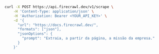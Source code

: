 ```bash cURL
curl -X POST https://api.firecrawl.dev/v1/scrape \
    -H 'Content-Type: application/json' \
    -H 'Authorization: Bearer <YOUR_API_KEY>' \
    -d '{
      "url": "https://docs.firecrawl.dev/",
      "formats": ["json"],
      "jsonOptions": {
        "prompt": "Extraia, a partir da página, a missão da empresa."
      }
    }'
```
